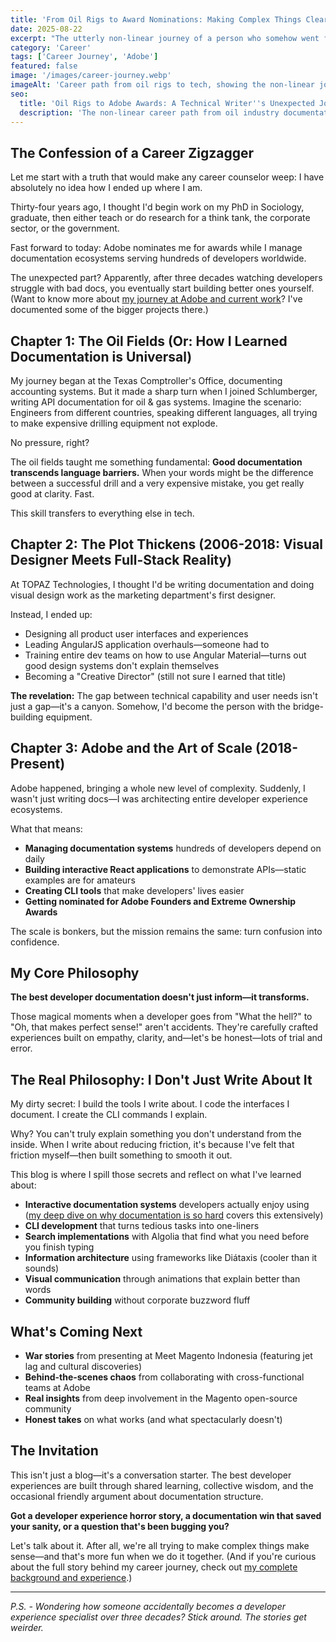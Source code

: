 ```yaml
---
title: 'From Oil Rigs to Award Nominations: Making Complex Things Clear'
date: 2025-08-22
excerpt: "The utterly non-linear journey of a person who somehow went from documenting oil drilling APIs to being nominated for Adobe awards. Featuring: questionable career choices, accidental expertise, and why good documentation is basically magic."
category: 'Career'
tags: ['Career Journey', 'Adobe']
featured: false
image: '/images/career-journey.webp'
imageAlt: 'Career path from oil rigs to tech, showing the non-linear journey of professional growth'
seo:
  title: 'Oil Rigs to Adobe Awards: A Technical Writer''s Unexpected Journey'
  description: 'The non-linear career path from oil industry documentation to Adobe award nominations. How making complex things clear became a superpower.'
---
```


## The Confession of a Career Zigzagger

Let me start with a truth that would make any career counselor weep: I have absolutely no idea how I ended up where I am.

Thirty-four years ago, I thought I'd begin work on my PhD in Sociology, graduate, then either teach or do research for a think tank, the corporate sector, or the government.

Fast forward to today: Adobe nominates me for awards while I manage documentation ecosystems serving hundreds of developers worldwide. 

The unexpected part? Apparently, after three decades watching developers struggle with bad docs, you eventually start building better ones yourself. (Want to know more about [my journey at Adobe and current work](/work/)? I've documented some of the bigger projects there.)

## Chapter 1: The Oil Fields (Or: How I Learned Documentation is Universal)

My journey began at the Texas Comptroller's Office, documenting accounting systems. But it made a sharp turn when I joined Schlumberger, writing API documentation for oil & gas systems. Imagine the scenario: Engineers from different countries, speaking different languages, all trying to make expensive drilling equipment not explode.

No pressure, right?

The oil fields taught me something fundamental: **Good documentation transcends language barriers.** When your words might be the difference between a successful drill and a very expensive mistake, you get really good at clarity. Fast.

This skill transfers to everything else in tech.

## Chapter 2: The Plot Thickens (2006-2018: Visual Designer Meets Full-Stack Reality)

At TOPAZ Technologies, I thought I'd be writing documentation and doing visual design work as the marketing department's first designer.

Instead, I ended up:
- Designing all product user interfaces and experiences
- Leading AngularJS application overhauls—someone had to
- Training entire dev teams on how to use Angular Material—turns out good design systems don't explain themselves
- Becoming a "Creative Director" (still not sure I earned that title)

**The revelation:** The gap between technical capability and user needs isn't just a gap—it's a canyon. Somehow, I'd become the person with the bridge-building equipment.

## Chapter 3: Adobe and the Art of Scale (2018-Present)

Adobe happened, bringing a whole new level of complexity. Suddenly, I wasn't just writing docs—I was architecting entire developer experience ecosystems.

What that means:
- **Managing documentation systems** hundreds of developers depend on daily
- **Building interactive React applications** to demonstrate APIs—static examples are for amateurs
- **Creating CLI tools** that make developers' lives easier
- **Getting nominated for Adobe Founders and Extreme Ownership Awards**

The scale is bonkers, but the mission remains the same: turn confusion into confidence.

## My Core Philosophy

**The best developer documentation doesn't just inform—it transforms.**

Those magical moments when a developer goes from "What the hell?" to "Oh, that makes perfect sense!" aren't accidents. They're carefully crafted experiences built on empathy, clarity, and—let's be honest—lots of trial and error.

## The Real Philosophy: I Don't Just Write About It

My dirty secret: I build the tools I write about. I code the interfaces I document. I create the CLI commands I explain.

Why? You can't truly explain something you don't understand from the inside. When I write about reducing friction, it's because I've felt that friction myself—then built something to smooth it out.

This blog is where I spill those secrets and reflect on what I've learned about:

- **Interactive documentation systems** developers actually enjoy using ([my deep dive on why documentation is so hard](/blog/developer-experience-documentation/) covers this extensively)
- **CLI development** that turns tedious tasks into one-liners
- **Search implementations** with Algolia that find what you need before you finish typing
- **Information architecture** using frameworks like Diátaxis (cooler than it sounds)
- **Visual communication** through animations that explain better than words
- **Community building** without corporate buzzword fluff

## What's Coming Next
- **War stories** from presenting at Meet Magento Indonesia (featuring jet lag and cultural discoveries)
- **Behind-the-scenes chaos** from collaborating with cross-functional teams at Adobe
- **Real insights** from deep involvement in the Magento open-source community
- **Honest takes** on what works (and what spectacularly doesn't)

## The Invitation

This isn't just a blog—it's a conversation starter. The best developer experiences are built through shared learning, collective wisdom, and the occasional friendly argument about documentation structure.

**Got a developer experience horror story, a documentation win that saved your sanity, or a question that's been bugging you?**

Let's talk about it. After all, we're all trying to make complex things make sense—and that's more fun when we do it together. (And if you're curious about the full story behind my career journey, check out [my complete background and experience](/about/).)

---

*P.S. - Wondering how someone accidentally becomes a developer experience specialist over three decades? Stick around. The stories get weirder.*
